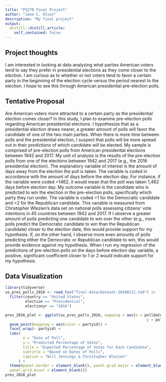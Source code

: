 ```yaml
---
title: "PS270 Final Project"
author: "Jane C. Olson"
description: "My final project"
output:
  distill::distill_article:
    self_contained: false
---
```




## Project thoughts

I am interested in looking at data analyzing what parties American voters tend to say they prefer in presidential elections as they come closer to the election. I am curious as to whether or not voters tend to favor a certain party in the beginning of the election cycle versus the period nearest to the election. I hope to see this through American presidential pre-election polls.

## Tentative Proposal

Are American voters more attracted to a certain party as the presidential election comes closer? In this study, I plan to examine pre-election polls regarding American presidential elections. I hypothesize that as a presidential election draws nearer, a greater amount of polls will favor the candidate of one of the two main parties. When there is more time between polls and the presidential election, I suspect that polls will be more spread out in their predictions of which candidate will be elected. My sample is comprised of pre-election polls from American presidential elections between 1942 and 2017. My unit of analysis is the results of the pre-election polls from one of the elections between 1942 and 2017 (e.g., the 2016 presidential election). The explanatory variable of interest is the amount of days away from the election the poll is taken. The variable is coded in accordance with the amount of days before the election day. For instance, if the variable were coded =1462, it would mean that the poll was taken 1,462 days before election day. My outcome variable is the candidate who is predicted to win the election in the pre-election polls, specifically which party they run under. The variable is coded =1 for the Democratic candidate and =2 for the Republican candidate. This variable is measured from Christopher Wlezien's data set on national polls assessing citizens' vote intentions in 45 countries between 1942 and 2017. If I observe a greater amount of polls predicting one candidate to win over the other (e.g., more polls predict the Democratic candidate to win than the Republican candidate) closer to the election date, this would provide support for my hypothesis. If, on the other hand, I observe more even amounts of polls predicting either the Democratic or Republican candidate to win, this would provide evidence against my hypothesis. When I run my regression of the predictions of pre-election polls on the days before election day variable, a positive, significant coefficient closer to 1 or 2 would indicate support for my hypothesis.

## Data Visualization

```r
library(tidyverse)
us_pres_polls_2016 <- read_tsv("final-data/Dataset-20180111.tab") |>
  filter(country == "United States",
         election == "Presidential",
         electionyr == "2016")

pres_2016_plot <- ggplot(us_pres_polls_2016, mapping = aes(x = polldate,
                                                                y = poll_)) +
  geom_point(mapping = aes(color = partyid)) +
  facet_wrap(~ partyid) +
  labs(
        x = "Date of Poll",
        y = "Predicted Percentage of Votes",
        title = "Expected Percentage of Votes for Each Candidate",
        subtitle = "Based on Dates of Polls",
        caption = "Will Jennings & Christopher Wlezien"
      ) +
  theme(panel.border = element_blank(), panel.grid.major = element_blank(),
  panel.grid.minor = element_blank())
pres_2016_plot
```







